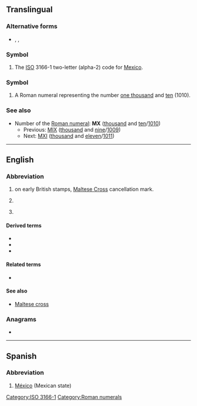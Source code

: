 {{also|Mx|.mx|Mx.}}
==Translingual==

===Alternative forms===
* {{l|mul|mx}}, {{l|mul|MVV}}, {{l|mul|mvv}}

===Symbol===
{{head|mul|symbol}}

# The [[ISO]] 3166-1 two-letter (alpha-2) code for [[Mexico]].

===Symbol===
{{head|mul|numeral symbol}}

# A Roman numeral representing the number [[one thousand]] and [[ten]] (1010).

===See also===
* Number of the [[Roman numeral]]: '''MX''' ([[thousand]] and [[ten]]/[[1010]])
** Previous: [[MIX]] ([[thousand]] and [[nine]]/[[1009]])
** Next: [[MXI]] ([[thousand]] and [[eleven]]/[[1011]])

[[Category:ISO 3166-1]]
[[Category:Roman numerals]]

----

==English==

===Abbreviation===
{{rfc-header|Abbreviation}}
{{head|en|abbreviation}}

# {{lb|en|philately}} on early British stamps, [[w:Maltese Cross#United Kingdom|Maltese Cross]] cancellation mark.
# {{lb|en|Internet}} {{abbreviation of|lang=en|mail exchanger}}
# {{lb|en|motorcycling}} {{abbreviation of|lang=en|motocross}}

====Derived terms====
{{sense|motocross}}
* {{l|en|BMX|gloss=bike motocross}}
* {{l|en|WCMX|gloss=wheelchair motocross}}
* {{l|en|MXGP}}

====Related terms====
* {{l|en|X|cross}}

====See also====
* [[Maltese cross]]

===Anagrams===
* {{anagrams|en|XM}}

----

==Spanish==

===Abbreviation===
{{rfc-header|Abbreviation}}
{{head|es|abbreviation}}

# [[México]] (Mexican state)